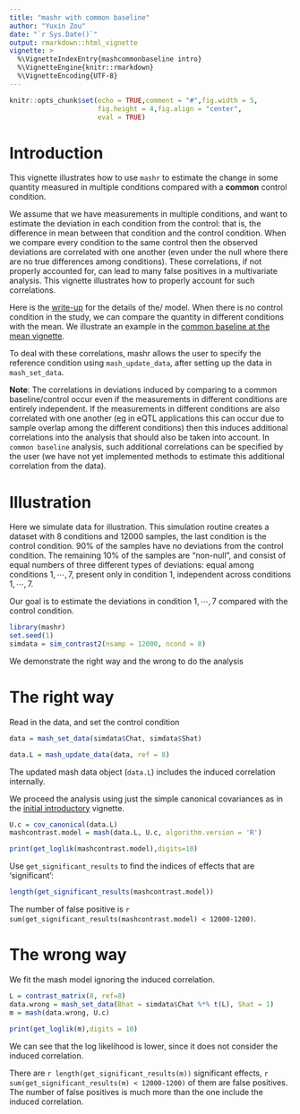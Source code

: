 ```yaml
---
title: "mashr with common baseline"
author: "Yuxin Zou"
date: "`r Sys.Date()`"
output: rmarkdown::html_vignette
vignette: >
  %\VignetteIndexEntry{mashcommonbaseline intro}
  %\VignetteEngine{knitr::rmarkdown}
  %\VignetteEncoding{UTF-8}
---
```


```r
knitr::opts_chunk$set(echo = TRUE,comment = "#",fig.width = 5,
                      fig.height = 4,fig.align = "center",
                      eval = TRUE)
```

# Introduction

This vignette illustrates how to use `mashr` to estimate the change in
some quantity measured in multiple conditions compared with a
**common** control condition.

We assume that we have measurements in multiple conditions, and want
to estimate the deviation in each condition from the control: that is,
the difference in mean between that condition and the control
condition.  When we compare every condition to the same control then
the observed deviations are correlated with one another (even under
the null where there are no true differences among conditions). These
correlations, if not properly accounted for, can lead to many false
positives in a multivariate analysis.  This vignette illustrates how
to properly account for such correlations.

Here is the [write-up][mash-baseline] for the details of the/
model. When there is no control condition in the study, we can compare
the quantity in different conditions with the mean. We illustrate an
example in the
[common baseline at the mean vignette](intro_mashbaselinemean.html).

To deal with these correlations, mashr allows the user to specify the reference condition using `mash_update_data`, after setting up the data in `mash_set_data`. 

**Note**: The correlations in deviations induced by comparing to a common baseline/control occur even if the measurements in different conditions are entirely independent. If the measurements in different conditions are also correlated with one another (eg in eQTL applications this can occur due to sample overlap among the different conditions) then this induces additional correlations into the analysis that should also be taken into account.  In `common baseline` analysis, such additional correlations can be specified by the user (we have not yet implemented methods to estimate this additional correlation from the data). 

# Illustration

Here we simulate data for illustration. This simulation routine creates a dataset with 8 conditions and 12000 samples, the last condition is the control condition. 90% of the samples have no deviations from the control condition. The remaining 10% of the samples are "non-null", and consist of equal numbers of three different types of deviations: equal among conditions $1, \cdots, 7$, present only in condition 1, independent across conditions $1, \cdots, 7$.

Our goal is to estimate the deviations in condition $1, \cdots, 7$ compared with the control condition.

```r
library(mashr)
set.seed(1)
simdata = sim_contrast2(nsamp = 12000, ncond = 8)
```

We demonstrate the right way and the wrong to do the analysis

# The right way

Read in the data, and set the control condition
```r
data = mash_set_data(simdata$Chat, simdata$Shat)

data.L = mash_update_data(data, ref = 8)
```

The updated mash data object (`data.L`) includes the induced correlation internally.

We proceed the analysis using just the simple canonical covariances as in the [initial introductory](intro_mash.html) vignette.

```r
U.c = cov_canonical(data.L)
mashcontrast.model = mash(data.L, U.c, algorithm.version = 'R')
```

```r
print(get_loglik(mashcontrast.model),digits=10)
```

Use `get_significant_results` to find the indices of effects that are 'significant':
```r
length(get_significant_results(mashcontrast.model))
```

The number of false positive is `r sum(get_significant_results(mashcontrast.model) < 12000-1200)`.

# The wrong way

We fit the mash model ignoring the induced correlation.

```r
L = contrast_matrix(8, ref=8)
data.wrong = mash_set_data(Bhat = simdata$Chat %*% t(L), Shat = 1)
m = mash(data.wrong, U.c)
```
```r
print(get_loglik(m),digits = 10)
```

We can see that the log likelihood is lower, since it does not consider the induced correlation. 

There are `r length(get_significant_results(m))` significant effects, `r sum(get_significant_results(m) < 12000-1200)` of them are false positives. The number of false positives is much more than the one include the induced correlation.

[mash-baseline]: https://stephenslab.github.io/mashr/articles/MASH_baseline.pdf
